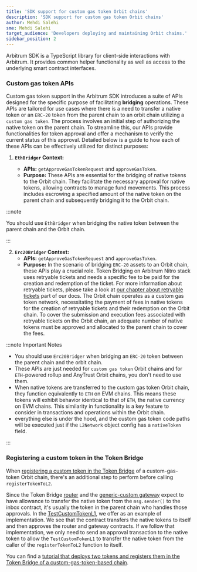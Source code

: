 ```yaml
---
title: 'SDK support for custom gas token Orbit chains'
description: 'SDK support for custom gas token Orbit chains'
author: Mehdi Salehi
sme: Mehdi Salehi
target_audience: 'Developers deploying and maintaining Orbit chains.'
sidebar_position: 2
---
```


Arbitrum SDK is a TypeScript library for client-side interactions with Arbitrum. It provides common helper functionality as well as access to the underlying smart contract interfaces.

### Custom gas token APIs

Custom gas token support in the Arbitrum SDK introduces a suite of APIs designed for the specific purpose of facilitating **bridging** operations. These APIs are tailored for use cases where there is a need to transfer a native token or an `ERC-20` token from the parent chain to an orbit chain utilizing a `custom gas token`. The process involves an initial step of authorizing the native token on the parent chain. To streamline this, our APIs provide functionalities for token approval and offer a mechanism to verify the current status of this approval. Detailed below is a guide to how each of these APIs can be effectively utilized for distinct purposes:

1. **`EthBridger` Context:**

   - **APIs:** `getApproveGasTokenRequest` and `approveGasToken`.
   - **Purpose:** These APIs are essential for the bridging of native tokens to the Orbit chain. They facilitate the necessary approval for native tokens, allowing contracts to manage fund movements. This process includes escrowing a specified amount of the native token on the parent chain and subsequently bridging it to the Orbit chain.

:::note

You should use `EthBridger` when bridging the native token between the parent chain and the Orbit chain.

:::

2. **`Erc20Bridger` Context:**
   - **APIs:** `getApproveGasTokenRequest` and `approveGasToken`.
   - **Purpose:** In the scenario of bridging `ERC-20` assets to an Orbit chain, these APIs play a crucial role. Token Bridging on Arbitrum Nitro stack uses retryable tickets and needs a specific fee to be paid for the creation and redemption of the ticket. For more information about retryable tickets, please take a look at [our chapter about retryable tickets](/how-arbitrum-works/10-l1-to-l2-messaging.mdx#retryable-tickets) part of our docs. The Orbit chain operates as a custom gas token network, necessitating the payment of fees in native tokens for the creation of retryable tickets and their redemption on the Orbit chain. To cover the submission and execution fees associated with retryable tickets on the Orbit chain, an adequate number of native tokens must be approved and allocated to the parent chain to cover the fees.

:::note Important Notes

- You should use `Erc20Bridger` when bridging an `ERC-20` token between the parent chain and the orbit chain.
- These APIs are just needed for `custom gas token` Orbit chains and for `ETH`-powered rollup and AnyTrust Orbit chains, you don't need to use them.
- When native tokens are transferred to the custom gas token Orbit chain, they function equivalently to `ETH` on EVM chains. This means these tokens will exhibit behavior identical to that of `ETH`, the native currency on EVM chains. This similarity in functionality is a key feature to consider in transactions and operations within the Orbit chain.
- everything else is under the hood, and the custom gas token code paths will be executed just if the `L2Network` object config has a `nativeToken` field.

:::

### Registering a custom token in the Token Bridge

When [registering a custom token in the Token Bridge](/build-decentralized-apps/token-bridging/03-token-bridge-erc20.mdx#setting-up-your-token-with-the-generic-custom-gateway) of a custom-gas-token Orbit chain, there's an additional step to perform before calling `registerTokenToL2`.

Since the Token Bridge [router](https://github.com/OffchainLabs/token-bridge-contracts/blob/main/contracts/tokenbridge/ethereum/gateway/L1OrbitGatewayRouter.sol#L142-L144) and the [generic-custom gateway](https://github.com/OffchainLabs/token-bridge-contracts/blob/main/contracts/tokenbridge/ethereum/gateway/L1OrbitCustomGateway.sol#L203-L210) expect to have allowance to transfer the native token from the `msg.sender()` to the inbox contract, it's usually the token in the parent chain who handles those approvals. In the [TestCustomTokenL1](https://github.com/OffchainLabs/token-bridge-contracts/blob/main/contracts/tokenbridge/test/TestCustomTokenL1.sol#L158-L168), we offer as an example of implementation. We see that the contract transfers the native tokens to itself and then approves the router and gateway contracts. If we follow that implementation, we only need to send an approval transaction to the native token to allow the `TestCustomTokenL1` to transfer the native token from the caller of the `registerTokenToL2` function to itself.

You can find a [tutorial that deploys two tokens and registers them in the Token Bridge of a custom-gas-token-based chain](https://github.com/OffchainLabs/arbitrum-tutorials/tree/master/packages/custom-token-bridging).
